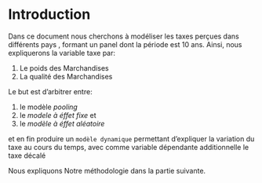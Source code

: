 # Introduction {#intro}

Dans ce document nous cherchons à modéliser les taxes perçues dans différents pays , formant un panel dont la période est 10 ans. 
Ainsi, nous expliquerons la variable taxe par: 

(1) Le poids des Marchandises
(2) La qualité des Marchandises

Le but est d'arbitrer entre:

(1)   le modèle *pooling*
(2)   le *modele à éffet fixe* et 
(3)   le *modèle à éffet aléatoire*

et en fin produire un `modèle dynamique` permettant d'expliquer la variation du taxe au cours du temps, avec comme variable dépendante additionnelle le taxe décalé

Nous expliquons Notre méthodologie dans la partie suivante.

